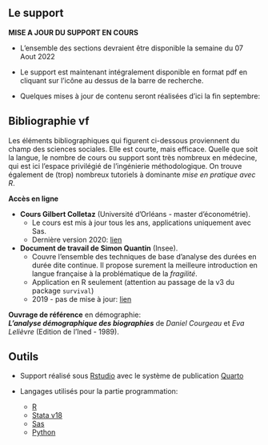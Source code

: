 


## Le support {-}

**MISE A JOUR DU SUPPORT EN COURS**

- L'ensemble des sections devraient être disponible la semaine du 07 Aout 2022

- Le support est maintenant intégralement disponible en format pdf en cliquant sur l'icône au dessus de la barre de recherche.

- Quelques mises à jour de contenu seront réalisées d'ici la fin septembre: 



## Bibliographie vf {-}

Les éléments bibliographiques qui figurent ci-dessous proviennent du champ des sciences sociales. Elle est courte, mais efficace. Quelle que soit la langue, le nombre de cours ou support sont très nombreux en médecine, qui est ici l'espace privilégié de l'ingénierie méthodologique. On trouve également de (trop) nombreux tutoriels à dominante *mise en pratique avec R*.  

**Accès en ligne**

* **Cours Gilbert Colletaz** (Université d’Orléans - master d'économétrie).
  - Le cours est mis à jour tous les ans, applications uniquement avec Sas. 
  - Dernière version 2020: [lien](https://www.master-esa.fr/wp-content/uploads/2021/04/Econometrie-des-donnees-de-survie.pdf)

* **Document de travail de Simon Quantin** (Insee).
  - Couvre l’ensemble des techniques de base d’analyse des durées en durée dite continue. Il propose surement la meilleure introduction en langue française à la problématique de la *fragilité*. 
  - Application en R seulement (attention au passage de la v3 du package `survival`)
  - 2019 - pas de mise à jour: [lien](https://www.insee.fr/fr/statistiques/3695681)

**Ouvrage de référence** en démographie:   
***L'analyse démographique des biographies*** de *Daniel Courgeau* et *Eva Lelièvre* (Edition de l'Ined - 1989). 


## Outils {-}

* Support réalisé sous [Rstudio](https://posit.co/) avec le système de publication [Quarto](https://quarto.org/)  

* Langages utilisés pour la partie programmation: 

  - [R](https://www.r-project.org/) 
  - [Stata v18](https://www.stata.com/) 
  - [Sas](https://www.sas.com/fr_fr/home.html) 
  - [Python](https://www.python.org/) 

